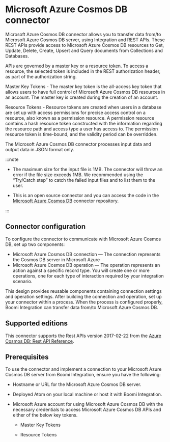 

# Microsoft Azure Cosmos DB connector

<head>
  <meta name="guidename" content="Integration"/>
  <meta name="context" content="GUID-72f8782c-d4be-47ab-a56d-0c6e971b1f46"/>
</head>


Microsoft Azure Cosmos DB connector allows you to transfer data from/to Microsoft Azure Cosmos DB server, using Integration and REST APIs. These REST APIs provide access to Microsoft Azure Cosmos DB resources to Get, Update, Delete, Create, Upsert and Query documents from Collections and Databases.

APIs are governed by a master key or a resource token. To access a resource, the selected token is included in the REST authorization header, as part of the authorization string.

Master Key Tokens - 
The master key token is the all-access key token that allows users to have full control of Microsoft Azure Cosmos DB resources in an account. The master key is created during the creation of an account.

Resource Tokens - Resource tokens are created when users in a database are set up with access permissions for precise access control on a resource, also known as a permission resource. A permission resource contains a hash resource token constructed with the information regarding the resource path and access type a user has access to. The permission resource token is time-bound, and the validity period can be overridden.

The Microsoft Azure Cosmos DB connector processes input data and output data in JSON format only.


:::note

- The maximum size for the input file is 1MB. The connector will throw an error if the file size exceeds 1MB. We recommended using the “Try/Catch step” to catch the failed input files and to list them to the user.

- This is an open source connector and you can access the code in the [Microsoft Azure Cosmos DB](https://bitbucket.org/officialboomi/cosmosdb) connector repository.

:::

## Connector configuration

To configure the connector to communicate with Microsoft Azure Cosmos DB, set up two components:

-   Microsoft Azure Cosmos DB connection — The connection represents the Cosmos DB server in Microsoft Azure
-   Microsoft Azure Cosmos DB operation — The operation represents an action against a specific record type. You will create one or more operations, one for each type of interaction required by your integration scenario.

This design provides reusable components containing connection settings and operation settings. After building the connection and operation, set up your connector within a process. When the process is configured properly, Boomi Integration can transfer data from/to Microsoft Azure Cosmos DB.

## Supported editions

This connector supports the Rest APIs version 2017-02-22 from the [Azure Cosmos DB: Rest API Reference](https://docs.microsoft.com/en-us/rest/api/cosmos-db/).

## Prerequisites

To use the connector and implement a connection to your Microsoft Azure Cosmos DB server from Boomi Integration, ensure you have the following:

-   Hostname or URL for the Microsoft Azure Cosmos DB server.

-   Deployed Atom on your local machine or host it with Boomi Integration.

-   Microsoft Azure account for using Microsoft Azure Cosmos DB with the necessary credentials to access Microsoft Azure Cosmos DB APIs and either of the below key tokens.

    -   Master Key Tokens

    -   Resource Tokens


<TrackedProperties />